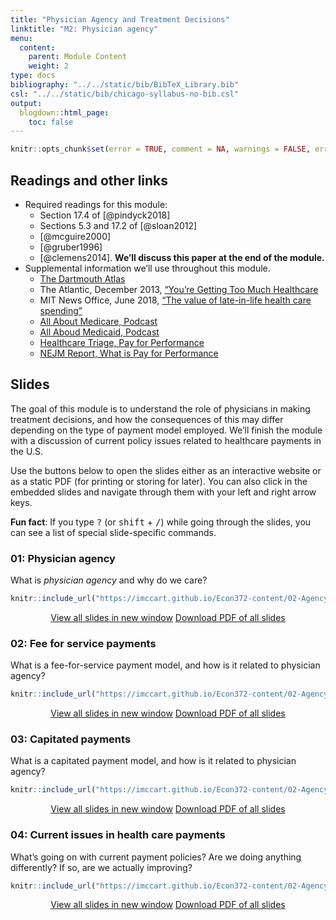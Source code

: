 ```yaml
---
title: "Physician Agency and Treatment Decisions"
linktitle: "M2: Physician agency"
menu:
  content:
    parent: Module Content
    weight: 2
type: docs
bibliography: "../../static/bib/BibTeX_Library.bib"
csl: "../../static/bib/chicago-syllabus-no-bib.csl"
output:
  blogdown::html_page:
    toc: false
---
```


```r
knitr::opts_chunk$set(error = TRUE, comment = NA, warnings = FALSE, errors = FALSE, messages = FALSE, tidy = FALSE, echo = FALSE)
```

## Readings and other links

- <i class="fas fa-book"></i> Required readings for this module:
    - Section 17.4 of [@pindyck2018]
    - Sections 5.3 and 17.2 of [@sloan2012]
    - [@mcguire2000]
    - [@gruber1996]
    - [@clemens2014]. **We'll discuss this paper at the end of the module.**
- <i class="fas fa-external-link-square-alt"></i> Supplemental information we'll use throughout this module.
    - [The Dartmouth Atlas](https://www.dartmouthatlas.org/interactive-apps/)
    - The Atlantic, December 2013, ["You're Getting Too Much Healthcare](https://www.theatlantic.com/health/archive/2013/12/youre-getting-too-much-healthcare/281896/)
    - MIT News Office, June 2018, ["The value of late-in-life health care spending"](http://news.mit.edu/2018/value-late-life-health-care-spending-medicare-0628)
    - [All About Medicare, Podcast](https://open.spotify.com/episode/11QshS7vlTptfBVkV8WkTG?si=sCnpjaDNT5mF3lDC6obB4g)
    - [All Aboud Medicaid, Podcast](https://open.spotify.com/episode/5wV95SFHGv9trpZrXACELP?si=DFnzeWj7R1eIv9w2Xr3PtQ)
    - [Healthcare Triage, Pay for Performance](https://www.youtube.com/watch?v=SFNuztrgQY0)
    - [NEJM Report, What is Pay for Performance](https://catalyst.nejm.org/doi/full/10.1056/CAT.18.0245)


## Slides

The goal of this module is to understand the role of physicians in making treatment decisions, and how the consequences of this may differ depending on the type of payment model employed. We'll finish the module with a discussion of current policy issues related to healthcare payments in the U.S.

Use the buttons below to open the slides either as an interactive website or as a static PDF (for printing or storing for later). You can also click in the embedded slides and navigate through them with your left and right arrow keys.

:::fyi
**Fun fact**: If you type <kbd>?</kbd> (or <kbd>shift</kbd> + <kbd>/</kbd>) while going through the slides, you can see a list of special slide-specific commands.
:::

### 01: Physician agency

What is *physician agency* and why do we care?

<center>

```r
knitr::include_url("https://imccart.github.io/Econ372-content/02-Agency/02-agency1.html")
```


<p><a class="btn btn-primary btn-lg" target="_blank" href="https://imccart.github.io/Econ372-content/02-Agency/02-agency1.html"><i class="fas fa-external-link-alt"></i> View all slides in new window</a> <a class="btn btn-primary btn-lg" target="_blank" href="https://imccart.github.io/Econ372-content/02-Agency/02-agency1.pdf" role="button"><i class="far fa-file-pdf"></i> Download PDF of all slides</a></p>

</center>


### 02: Fee for service payments

What is a fee-for-service payment model, and how is it related to physician agency?

<center>

```r
knitr::include_url("https://imccart.github.io/Econ372-content/02-Agency/02-agency2.html")
```


<p><a class="btn btn-primary btn-lg" target="_blank" href="https://imccart.github.io/Econ372-content/02-Agency/02-agency2.html"><i class="fas fa-external-link-alt"></i> View all slides in new window</a> <a class="btn btn-primary btn-lg" target="_blank" href="https://imccart.github.io/Econ372-content/02-Agency/02-agency2.pdf" role="button"><i class="far fa-file-pdf"></i> Download PDF of all slides</a></p>

</center>


### 03: Capitated payments

What is a capitated payment model, and how is it related to physician agency?

<center>

```r
knitr::include_url("https://imccart.github.io/Econ372-content/02-Agency/02-agency2.html")
```


<p><a class="btn btn-primary btn-lg" target="_blank" href="https://imccart.github.io/Econ372-content/02-Agency/02-agency2.html"><i class="fas fa-external-link-alt"></i> View all slides in new window</a> <a class="btn btn-primary btn-lg" target="_blank" href="https://imccart.github.io/Econ372-content/02-Agency/02-agency2.pdf" role="button"><i class="far fa-file-pdf"></i> Download PDF of all slides</a></p>

</center>


### 04: Current issues in health care payments

What's going on with current payment policies? Are we doing anything differently? If so, are we actually improving?

<center>

```r
knitr::include_url("https://imccart.github.io/Econ372-content/02-Agency/02-agency4.html")
```


<p><a class="btn btn-primary btn-lg" target="_blank" href="https://imccart.github.io/Econ372-content/02-Agency/02-agency4.html"><i class="fas fa-external-link-alt"></i> View all slides in new window</a> <a class="btn btn-primary btn-lg" target="_blank" href="https://imccart.github.io/Econ372-content/02-Agency/02-agency4.pdf" role="button"><i class="far fa-file-pdf"></i> Download PDF of all slides</a></p>

</center>
